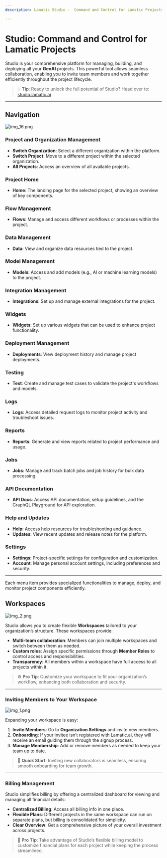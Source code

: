 ```yaml
---
description: Lamatic Studio -  Command and Control for Lamatic Projects

---
```

# **Studio: Command and Control for Lamatic Projects**

Studio is your comprehensive platform for managing, building, and deploying all your **GenAI** projects. This powerful tool allows seamless collaboration, enabling you to invite team members and work together efficiently throughout the project lifecycle.

> 💡 **Tip**: Ready to unlock the full potential of Studio? Head over to: [studio.lamatic.ai](https://studio.lamatic.ai)

---

## Navigation

![img_16.png](./img_16.png)

### Project and Organization Management
- **Switch Organization**: Select a different organization within the platform.
- **Switch Project**: Move to a different project within the selected organization.
- **All Projects**: Access an overview of all available projects.

### Project Home
- **Home**: The landing page for the selected project, showing an overview of key components.

### Flow Management
- **Flows**: Manage and access different workflows or processes within the project.

### Data Management
- **Data**: View and organize data resources tied to the project.

### Model Management
- **Models**: Access and add models (e.g., AI or machine learning models) to the project.

### Integration Management
- **Integrations**: Set up and manage external integrations for the project.

### Widgets
- **Widgets**: Set up various widgets that can be used to enhance project functionality.

### Deployment Management
- **Deployments**: View deployment history and manage project deployments.

### Testing
- **Test**: Create and manage test cases to validate the project's workflows and models.

### Logs
- **Logs**: Access detailed request logs to monitor project activity and troubleshoot issues.

### Reports
- **Reports**: Generate and view reports related to project performance and usage.

### Jobs
- **Jobs**: Manage and track batch jobs and job history for bulk data processing.

### API Documentation
- **API Docs**: Access API documentation, setup guidelines, and the GraphQL Playground for API exploration.

### Help and Updates
- **Help**: Access help resources for troubleshooting and guidance.
- **Updates**: View recent updates and release notes for the platform.

### Settings
- **Settings**: Project-specific settings for configuration and customization.
- **Account**: Manage personal account settings, including preferences and security.

---

Each menu item provides specialized functionalities to manage, deploy, and monitor project components efficiently.



## **Workspaces**

![img_2.png](./img_2.png)

Studio allows you to create flexible **Workspaces** tailored to your organization’s structure. These workspaces provide:

- **Multi-team collaboration**: Members can join multiple workspaces and switch between them as needed.
- **Custom roles**: Assign specific permissions through **Member Roles** to control access and responsibilities.
- **Transparency**: All members within a workspace have full access to all projects within it.

> ⚙️ **Pro Tip**: Customize your workspace to fit your organization’s workflow, enhancing both collaboration and security.

---

### **Inviting Members to Your Workspace**

![img_1.png](./img_1.png)

Expanding your workspace is easy:

1. **Invite Members**: Go to **Organization Settings** and invite new members.
2. **Onboarding**: If your invitee isn’t registered with Lamatic.ai, they will receive an email guiding them through the signup process.
3. **Manage Membership**: Add or remove members as needed to keep your team up to date.

> 🚀 **Quick Start**: Inviting new collaborators is seamless, ensuring smooth onboarding for team growth.

---

### **Billing Management**

Studio simplifies billing by offering a centralized dashboard for viewing and managing all financial details:

- **Centralized Billing**: Access all billing info in one place.
- **Flexible Plans**: Different projects in the same workspace can run on separate plans, but billing is consolidated for simplicity.
- **Clear Overview**: Get a comprehensive picture of your overall investment across projects.

> 💼 **Pro Tip**: Take advantage of Studio’s flexible billing model to customize financial plans for each project while keeping the process streamlined.